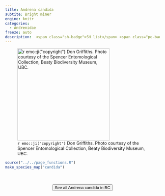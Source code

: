 ```yaml
---
title: Andrena candida
subtite: Bright miner
engine: knitr
categories:
  - Andrenidae
freeze: auto
description:  <span class="sh-badge">SH list</span> <span class="pe-badge">PM Evidence</span> <span class="gali-badge">Galiano</span>
---
```

![`r emo::ji("copyright")` Don Griffiths. Photo courtesy of the Spencer Entomological Collection, Beaty Biodiversity Museum, UBC.](https://www.zoology.ubc.ca/entomology/main/Hymenoptera/Andrenidae/Andrena%20candida%20(3lateral).jpg){height=300}





```r
source("../../page_functions.R")
make_species_map("candida")
```
<br><br>
<center>


<a href="https://www.zoology.ubc.ca/entomology/main/Hymenoptera/Andrenidae/Andrena%20candida.php"><button type="button" class="btn btn-secondary">See all Andrena candida in BC <i class="fa-solid fa-arrow-up-right-from-square"></i> </button></a>
</center>
